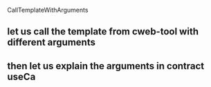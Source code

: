 CallTemplateWithArguments

## let us call the template from cweb-tool with different arguments

## then let us explain the arguments in contract useCa
